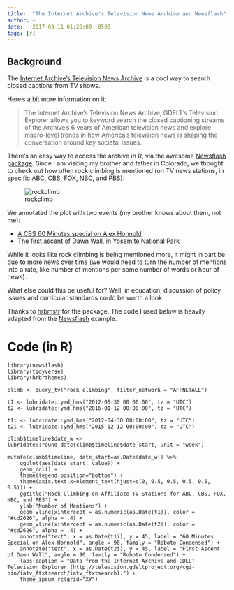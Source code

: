 ```yaml
---
title:  "The Internet Archive's Television News Archive and Newsflash"
author: ~
date:   2017-03-11 01:28:00 -0500
tags: [r]
---
```


## Background

The [Internet Archive's Television News Archive](https://archive.org/details/tv) is a cool way to search closed captions from TV shows. 

Here's a bit more information on it:

> The Internet Archive's Television News Archive, GDELT's Television Explorer allows you to keyword search the closed captioning streams of the Archive's 6 years of American television news and explore macro-level trends in how America's television news is shaping the conversation around key societal issues. 

There's an easy way to access the archive in R, via the awesome [Newsflash package](https://github.com/hrbrmstr/newsflash). Since I am visiting my brother and father in Colorado, we thought to check out how often rock climbing is mentioned (on TV news stations, in specific ABC, CBS, FOX, NBC, and PBS):

![rockclimb](https://raw.githubusercontent.com/jrosen48/homepage-source/master/media/images/rock_climbing_aff.png)

We annotated the plot with two events (my brother knows about them, not me):

* [A CBS 60 Minutes special on Alex Honnold](http://www.climbing.com/videos/alex-honnold-on-60-minutes-2/)
* [The first ascent of Dawn Wall, in Yosemite National Park](http://www.rockandice.com/climbing-news/adam-ondra-sends-the-dawn-wall)

While it looks like rock climbing is being mentioned more, it might in part be due to more news over time (we would need to turn the number of mentions into a rate, like number of mentions per some number of words or hour of news). 

What else could this be useful for? Well, in education, discussion of policy issues and curricular standards could be worth a look.

Thanks to [hrbmstr](https://github.com/hrbrmstr) for the package. The code I used below is heavily adapted from the [Newsflash](https://github.com/hrbrmstr/newsflash) example.

# Code (in R)

	library(newsflash)
	library(tidyverse)
	library(hrbrthemes)

	climb <- query_tv("rock climbing", filter_network = "AFFNETALL")

	t1 <- lubridate::ymd_hms("2012-05-30 00:00:00", tz = "UTC")
	t2 <- lubridate::ymd_hms("2016-01-12 00:00:00", tz = "UTC")

	t1i <- lubridate::ymd_hms("2012-04-30 00:00:00", tz = "UTC")
	t2i <- lubridate::ymd_hms("2015-12-12 00:00:00", tz = "UTC")

	climb$timeline$date_w <- lubridate::round_date(climb$timeline$date_start, unit = "week")

	mutate(climb$timeline, date_start=as.Date(date_w)) %>% 
	    ggplot(aes(date_start, value)) +
	    geom_col() +
	    theme(legend.position="bottom") +
	    theme(axis.text.x=element_text(hjust=c(0, 0.5, 0.5, 0.5, 0.5, 0.5))) +
	    ggtitle("Rock Climbing on Affiliate TV Stations for ABC, CBS, FOX, NBC, and PBS") +
	    ylab("Number of Mentions") +
	    geom_vline(xintercept = as.numeric(as.Date(t1)), color = "#cd2626", alpha = .4) +
	    geom_vline(xintercept = as.numeric(as.Date(t2)), color = "#cd2626", alpha = .4) + 
	    annotate("text", x = as.Date(t1i), y = 45, label = "60 Minutes Special on Alex Honnold", angle = 90, family = "Roboto Condensed") +
	    annotate("text", x = as.Date(t2i), y = 45, label = "First Ascent of Dawn Wall", angle = 90, family = "Roboto Condensed") +
	    labs(caption = "Data from the Internet Archive and GDELT Television Explorer (http://television.gdeltproject.org/cgi-bin/iatv_ftxtsearch/iatv_ftxtsearch).") +
	    theme_ipsum_rc(grid="XY")
